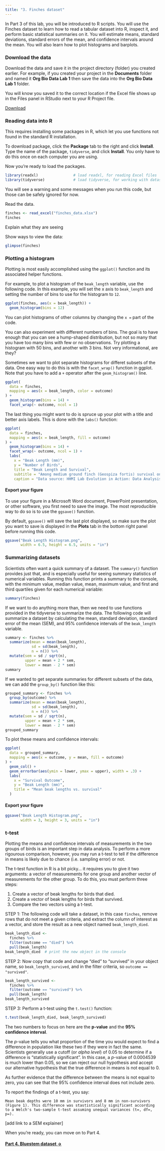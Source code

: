 ```yaml
---
title: "3. Finches dataset"
---
```


In Part 3 of this lab, you will be introduced to R scripts. You will use the Finches dataset to learn how to read a tabular dataset into R, inspect it, and perform basic statistical summaries on it. You will estimate means, standard deviations, standard errors of the mean, and confidence intervals around the mean. You will also learn how to plot histograms and barplots.

### Download the data

Download the data and save it in the project directory (folder) you created earlier. For example, if you created your project in the **Documents** folder and named it **Org Bio Data Lab 1** then save the data into the **Org Bio Data Lab 1** folder.

You will know you saved it to the correct location if the Excel file shows up in the Files panel in RStudio next to your R Project file.

<a href="finches_data.xlsx" class="btn btn-default">Download</a>

### Reading data into R

This requires installing some packages in R, which let you use functions not found in the standard R installation.

To download package, click the **Package** tab to the right and click **Install**. Type the name of the package, `tidyverse`, and click **Install**. You only have to do this once on each computer you are using.

Now you're ready to load the packages.

```r
library(readxl)                # load readxl, for reading Excel files
library(tidyverse)             # load tidyverse, for working with datasets
```

You will see a warning and some messages when you run this code, but those can be safely ignored for now. 

Read the data.

```r
finches <- read_excel("finches_data.xlsx")
finches
```

Explain what they are seeing

Show ways to view the data:

```r
glimpse(finches)
```

### Plotting a histogram

Plotting is most easily accomplished using the `ggplot()` function and its associated helper functions.

For example, to plot a histogram of the `beak_length` variable, use the following code. In this example, you will set the x axis to `beak_length` and setting the number of bins to use for the histogram to `12`.

```r
ggplot(finches, aes(x = beak_length)) +
  geom_histogram(bins = 12)
```
You can plot histograms of other columns by changing the `x = ` part of the code. 

You can also experiment with different numbers of bins. The goal is to have enough that you can see a hump-shaped distribution, but not so many that you have too many bins with few or no observations. Try plotting a histogram with 50 bins, and another with 3 bins. Not very informational, are they?

Sometimes we want to plot separate histograms for differet subsets of the data. One easy way to do this is with the `facet_wrap()` function in ggplot. Note that you have to add a `+` operator after the `geom_histogram()` line.

```r
ggplot(
  data = finches, 
  mapping = aes(x = beak_length, color = outcome)
) +
  geom_histogram(bins = 14) +
  facet_wrap(~ outcome, ncol = 1)
```

The last thing you might want to do is spruce up your plot with a title and better axis labels. This is done with the `labs()` function:

```r
ggplot(
  data = finches, 
  mapping = aes(x = beak_length, fill = outcome)
) +
  geom_histogram(bins = 14) +
  facet_wrap(~ outcome, ncol = 1) +
  labs(
    x = "Beak Length (mm)",
    y = "Number of Birds",
    title = "Beak Length and Survival",
    subtitle = "Among medium ground finch (Geospiza fortis) survival on Daphne Major",
    caption = "Data source: HHMI Lab Evolution in Action: Data Analysis")
```

#### Export your figure

To use your figure in a Microsoft Word document, PowerPoint presentation, or other software, you first need to save the image. The most reproducible way to do so is to use the `ggsave()` function.

By default, `ggsave()` will save the last plot displayed, so make sure the plot you want to save is displayed in the **Plots** tab in the bottom right panel before running this code.


```r
ggsave("Beak Length Histogram.png", 
       width = 6.5, height = 6.5, units = "in")
```

### Summarizing datasets

Scientists often want a quick summary of a dataset. The `summary()` function provides just that, and is especially useful for seeing summary statistics of numerical variables. Running this function prints a summary to the console, with the minimum value, median value, mean, maximum value, and first and third quartiles given for each numerical variable:

```r
summary(finches)
```

If we want to do anything more than, then we need to use functions provided in the tidyverse to summarize the data. The following code will summarize a dataset by calculating the mean, standard deviation, standard error of the mean (SEM), and 95% confidence intervals of the `beak_length` variable.

```r
summary <- finches %>% 
  summarize(mean = mean(beak_length),
            sd = sd(beak_length),
            n = n()) %>% 
  mutate(sem = sd / sqrt(n),
         upper = mean + 2 * sem,
         lower = mean - 2 * sem)
summary
```

If we wanted to get separate summaries for different subsets of the data, we can add the `group_by()` function like this:

```r
grouped_summary <- finches %>% 
  group_by(outcome) %>% 
  summarize(mean = mean(beak_length),
            sd = sd(beak_length),
            n = n()) %>% 
  mutate(sem = sd / sqrt(n),
         upper = mean + 2 * sem,
         lower = mean - 2 * sem)
grouped_summary
```

To plot these means and confidence intervals:

```r
ggplot(
  data = grouped_summary, 
  mapping = aes(x = outcome, y = mean, fill = outcome)
) +
  geom_col() +
  geom_errorbar(aes(ymin = lower, ymax = upper), width = .3) +
  labs(
    x = "Survival Outcome",
    y = "Beak Length (mm)",
    title = "Mean beak lengths vs. survival"
  )
```


#### Export your figure

```r
ggsave("Beak Length Histogram.png", 
       width = 3, height = 3, units = "in")
```

### t-test

Plotting the means and confidence intervals of measurements in the two groups of birds is an important step in data analysis. To perform a more rigourous comparison, however, you may run a t-test to tell if the difference in means is likely due to chance (i.e. sampling error) or not.

The t-test function in R is a bit picky... it requires you to give it two arguments: a vector of measurements for one group and another vector of measurements for the other group. To do this, you must perform three steps:

1. Create a vector of beak lengths for birds that died.
2. Create a vector of beak lengths for birds that survived.
3. Compare the two vectors using a t-test.

STEP 1: The following code will take a dataset, in this case `finches`, remove rows that do not meet a given criteria, and extract the column of interest as a vector, and store the result as a new object named `beak_length_died`.

```r
beak_length_died <-
  finches %>% 
  filter(outcome == "died") %>% 
  pull(beak_length)
beak_length_died  # print the new object in the console
```

STEP 2: Now copy that code and change "died" to "survived" in your object name, so `beak_length_survived`, and in the filter criteria, so `outcome == "survived"`.

```r
beak_length_survived <-
  finches %>% 
  filter(outcome == "survived") %>% 
  pull(beak_length)
beak_length_survived
```

STEP 3: Perform a t-test using the `t.test()` function:

```r
t.test(beak_length_died, beak_length_survived)
```

The two numbers to focus on here are the **p-value** and the **95% confidence interval**.

The *p*-value tells you what proportion of the time you would expect to find a difference in population like these two if they were in fact the same. Scientists generally use a cutoff (or *alpha level*) of 0.05 to determine if a difference is "statistically significant". In this case, a *p*-value of 0.0004539 is much lower than 0.05, so we can reject our null hypothesis and accept our alternative hypothesis that the true difference in means is not equal to 0.

As further evidence that the difference between the means is not equal to zero, you can see that the 95% confidence interval does not include zero.

To report the findings of a t-test, you say:

    Mean beak depths were 10 mm in survivors and 8 mm in non-survivors (Figure 1). This difference was stastistically significant according to a Welch's two-sample t-test assuming unequal variances (t=, df=, p=).

[add link to a SEM explainer]

When you're ready, you can move on to Part 4.

#### [Part 4. Bluestem dataset  &rarr;](lab1_bluestem.html)